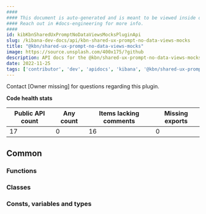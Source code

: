 ```yaml
---
####
#### This document is auto-generated and is meant to be viewed inside our experimental, new docs system.
#### Reach out in #docs-engineering for more info.
####
id: kibKbnSharedUxPromptNoDataViewsMocksPluginApi
slug: /kibana-dev-docs/api/kbn-shared-ux-prompt-no-data-views-mocks
title: "@kbn/shared-ux-prompt-no-data-views-mocks"
image: https://source.unsplash.com/400x175/?github
description: API docs for the @kbn/shared-ux-prompt-no-data-views-mocks plugin
date: 2022-11-25
tags: ['contributor', 'dev', 'apidocs', 'kibana', '@kbn/shared-ux-prompt-no-data-views-mocks']
---
```




Contact [Owner missing] for questions regarding this plugin.

**Code health stats**

| Public API count  | Any count | Items lacking comments | Missing exports |
|-------------------|-----------|------------------------|-----------------|
| 17 | 0 | 16 | 0 |

## Common

### Functions
<DocDefinitionList data={kbnSharedUxPromptNoDataViewsMocksObj.common.functions}/>

### Classes
<DocDefinitionList data={kbnSharedUxPromptNoDataViewsMocksObj.common.classes}/>

### Consts, variables and types
<DocDefinitionList data={kbnSharedUxPromptNoDataViewsMocksObj.common.misc}/>


